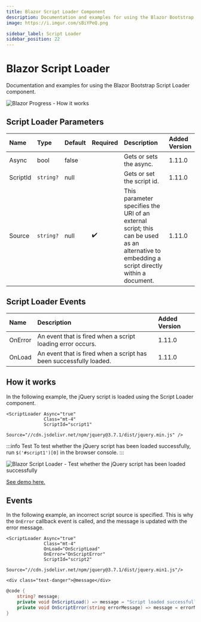 ```yaml
---
title: Blazor Script Loader Component
description: Documentation and examples for using the Blazor Bootstrap Script Loader component.
image: https://i.imgur.com/sBiYPeQ.png

sidebar_label: Script Loader
sidebar_position: 22
---
```



# Blazor Script Loader

Documentation and examples for using the Blazor Bootstrap Script Loader component.

<CarbonAd />

<img src="https://i.imgur.com/sBiYPeQ.png" alt="Blazor Progress - How it works" />

## Script Loader Parameters

| Name | Type | Default | Required | Description | Added Version |
|:--|:--|:--|:--|:--|:--|
| Async | bool | false | | Gets or sets the async. | 1.11.0 |
| ScriptId | `string?` | null | | Gets or set the script id. | 1.11.0 |
| Source | `string?` | null | ✔️ | This parameter specifies the URI of an external script; this can be used as an alternative to embedding a script directly within a document. | 1.11.0 |

## Script Loader Events

| Name | Description | Added Version |
|:--|:--|:--|
| OnError | An event that is fired when a script loading error occurs. | 1.11.0 |
| OnLoad | An event that is fired when a script has been successfully loaded. | 1.11.0 |

## How it works

In the following example, the jQuery script is loaded using the Script Loader component.

```cshtml {1-4} showLineNumbers
<ScriptLoader Async="true"
              Class="mt-4"
              ScriptId="script1"
              Source="//cdn.jsdelivr.net/npm/jquery@3.7.1/dist/jquery.min.js" />
```

:::info Test
To test whether the jQuery script has been loaded successfully, run <code>$('#script1')[0]</code> in the browser console.
:::

<img src="https://i.imgur.com/EWEGAZv.png" alt="Blazor Script Loader - Test whether the jQuery script has been loaded successfully" />

[See demo here.](https://demos.blazorbootstrap.com/script-loader#how-it-works)

## Events

In the following example, an incorrect script source is specified. 
This is why the `OnError` callback event is called, and the message is updated with the error message.

```cshtml {3,4,6} showLineNumbers
<ScriptLoader Async="true"
              Class="mt-4"
              OnLoad="OnScriptLoad"
              OnError="OnScriptError"
              ScriptId="script2"
              Source="//cdn.jsdelivr.net/npm/jquery@3.7.1/dist/jquery.min1.js"/>

<div class="text-danger">@message</div>
```

```cs {4,6} showLineNumbers
@code {
    string? message;
    private void OnScriptLoad() => message = "Script loaded successfully.";
    private void OnScriptError(string errorMessage) => message = errorMessage;
}
```
